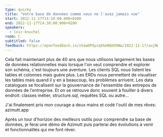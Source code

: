 ```yaml
---
type: quicky
title: "Votre base de données comme vous ne l'avez jamais vue"
start: 2022-11-17T14:10:00.000+0100
end: 2022-11-17T14:30:00.000+0100
speakers:
  - loic-knuchel
room: C
subtitled: false
feedback: https://openfeedback.io/x5awOPdysqXGeNQdG9Ww/2022-11-17/aujNWyQrXYV8tXc5Mp4J
---
```


Cela fait maintenant plus de 40 ans que nous utilisons largement les bases de
données relationnelles mais lorsque l'on veut comprendre et explorer son schéma,
c'est toujours une aventure.
Les clients SQL nous listent les tables et colonnes mais guère plus.
Les ERDs nous permettent de visualiser les tables mais quand il y en a beaucoup,
les problèmes arrivent.
Les data catalogues se focalisent sur la gouvernance de l'ensemble des entrepos
de données de l'entreprise.
Et on se retrouve donc souvent à fouiller à divers endroit: classes métier,
structure.sql, requêtes SQL ou autre...

J'ai finalement pris mon courage a deux mains et codé l'outil de mes rêves:
azimutt.app

Après un tour d'horizon des meilleurs outils pour comprendre sa base de données,
je ferai une démo de Azimutt puis parlerai des évolutions à venir et
fonctionnalités qui me font rêver.
